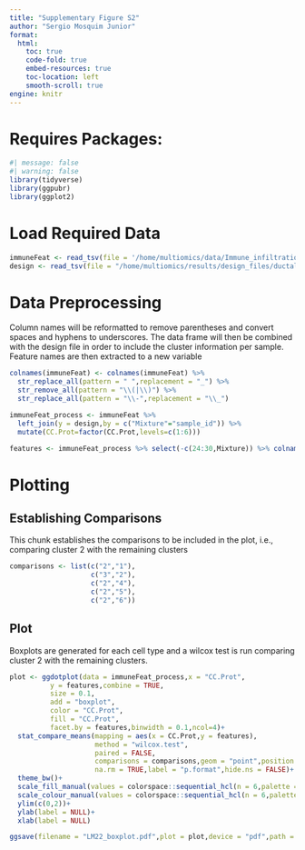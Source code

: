 ```yaml
---
title: "Supplementary Figure S2"
author: "Sergio Mosquim Junior"
format:
  html:
    toc: true
    code-fold: true
    embed-resources: true
    toc-location: left
    smooth-scroll: true
engine: knitr
---
```


# Requires Packages:
```r
#| message: false
#| warning: false
library(tidyverse)
library(ggpubr)
library(ggplot2)
```

# Load Required Data
```r
immuneFeat <- read_tsv(file = '/home/multiomics/data/Immune_infiltration/CIBERSORTx_Job41_Results_transcriptomics_LM22-absolute.txt')
design <- read_tsv(file = "/home/multiomics/results/design_files/ductalvslobular_consensus_clustering.tsv")
```

# Data Preprocessing
 Column names will be reformatted to remove parentheses and convert spaces and hyphens to underscores. The data frame will then be combined with the design file in order to include the cluster information per sample. Feature names are then extracted to a new variable
```r
colnames(immuneFeat) <- colnames(immuneFeat) %>% 
  str_replace_all(pattern = " ",replacement = "_") %>% 
  str_remove_all(pattern = "\\(|\\)") %>% 
  str_replace_all(pattern = "\\-",replacement = "\\_")

immuneFeat_process <- immuneFeat %>% 
  left_join(y = design,by = c("Mixture"="sample_id")) %>% 
  mutate(CC.Prot=factor(CC.Prot,levels=c(1:6)))

features <- immuneFeat_process %>% select(-c(24:30,Mixture)) %>% colnames()
```

# Plotting
## Establishing Comparisons
  This chunk establishes the comparisons to be included in the plot, i.e., comparing cluster 2 with the remaining clusters
```r
comparisons <- list(c("2","1"),
                    c("3","2"),
                    c("2","4"),
                    c("2","5"),
                    c("2","6"))
```

## Plot
  Boxplots are generated for each cell type and a wilcox test is run comparing cluster 2 with the remaining clusters.
```r
plot <- ggdotplot(data = immuneFeat_process,x = "CC.Prot",
          y = features,combine = TRUE,
          size = 0.1,
          add = "boxplot",
          color = "CC.Prot",
          fill = "CC.Prot",
          facet.by = features,binwidth = 0.1,ncol=4)+
  stat_compare_means(mapping = aes(x = CC.Prot,y = features),
                     method = "wilcox.test",
                     paired = FALSE,
                     comparisons = comparisons,geom = "point",position = "jitter",label.y = 0.5,step.increase = 0.2,
                     na.rm = TRUE,label = "p.format",hide.ns = FALSE)+
  theme_bw()+
  scale_fill_manual(values = colorspace::sequential_hcl(n = 6,palette = 'Purple-Yellow') %>% setNames(nm = c(1:6)) %>% colorspace::darken())+
  scale_colour_manual(values = colorspace::sequential_hcl(n = 6,palette = 'Purple-Yellow') %>% setNames(nm = c(1:6)) %>% colorspace::darken())+
  ylim(c(0,2))+
  ylab(label = NULL)+
  xlab(label = NULL)

ggsave(filename = "LM22_boxplot.pdf",plot = plot,device = "pdf",path = "/home/multiomics/results/figures/immune_infiltration",height = 20,width = 15,units = "in",dpi = 600,create.dir = TRUE)
```

